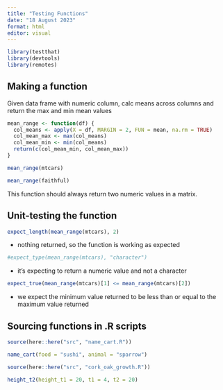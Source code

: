 ```yaml
---
title: "Testing Functions"
date: "18 August 2023"
format: html
editor: visual
---
```


```r
library(testthat)
library(devtools)
library(remotes)
```

## Making a function

Given data frame with numeric column, calc means across columns and return the max and min mean values

```r
mean_range <- function(df) {
  col_means <- apply(X = df, MARGIN = 2, FUN = mean, na.rm = TRUE)
  col_mean_max <- max(col_means)
  col_mean_min <- min(col_means)
  return(c(col_mean_min, col_mean_max))
}
```

```r
mean_range(mtcars)

mean_range(faithful)
```

This function should always return two numeric values in a matrix.

## Unit-testing the function

```r
expect_length(mean_range(mtcars), 2)
```

-   nothing returned, so the function is working as expected

```r
#expect_type(mean_range(mtcars), "character")
```

-   it's expecting to return a numeric value and not a character

```r
expect_true(mean_range(mtcars)[1] <= mean_range(mtcars)[2])
```

-   we expect the minimum value returned to be less than or equal to the maximum value returned

## Sourcing functions in .R scripts

```r
source(here::here("src", "name_cart.R"))
```

```r
name_cart(food = "sushi", animal = "sparrow")
```

```r
source(here::here("src", "cork_oak_growth.R"))
```

```r
height_t2(height_t1 = 20, t1 = 4, t2 = 20)
```

